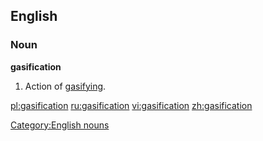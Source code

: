 ==English==
===Noun===
{{wikipedia}}
'''gasification'''
#Action of [[gasifying]].

[[Category:English nouns]]

[[pl:gasification]]
[[ru:gasification]]
[[vi:gasification]]
[[zh:gasification]]